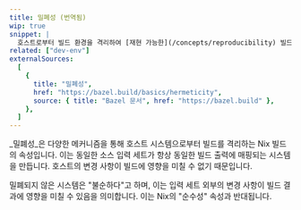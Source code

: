 ```yaml
---
title: 밀폐성 (번역됨)
wip: true
snippet: |
  호스트로부터 빌드 환경을 격리하여 [재현 가능한](/concepts/reproducibility) 빌드를 보장합니다. (이하 내용은 원본 유지)
related: ["dev-env"]
externalSources:
  [
    {
      title: "밀폐성",
      href: "https://bazel.build/basics/hermeticity",
      source: { title: "Bazel 문서", href: "https://bazel.build" },
    },
  ]
---
```


_밀폐성_은 다양한 메커니즘을 통해 호스트 시스템으로부터 빌드를 격리하는 Nix 빌드의 속성입니다.
이는 동일한 소스 입력 세트가 항상 동일한 빌드 출력에 매핑되는 시스템을 만듭니다.
호스트의 변경 사항이 빌드에 영향을 미칠 수 없기 때문입니다.

밀폐되지 않은 시스템은 "불순하다"고 하며, 이는 입력 세트 외부의 변경 사항이 빌드 결과에 영향을 미칠 수 있음을 의미합니다.
이는 Nix의 "순수성" 속성과 반대됩니다.
